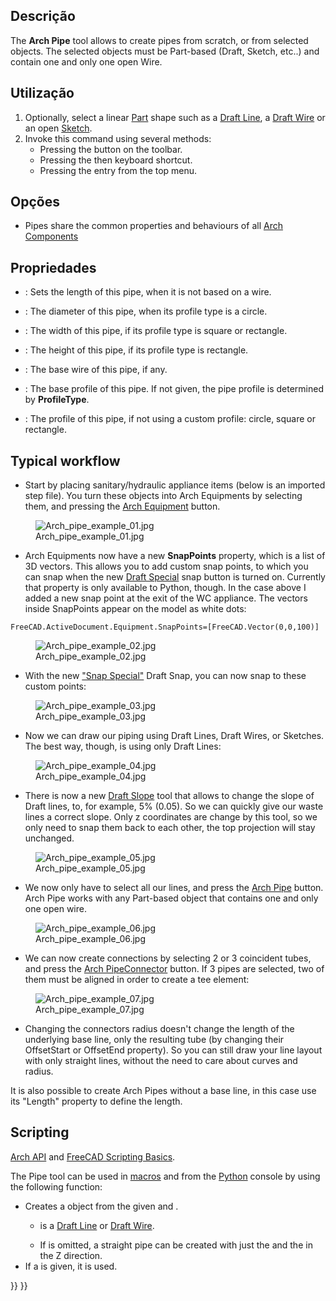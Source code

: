 <languages/>

<div class="mw-translate-fuzzy">
{{Docnav
|[[Arch_CompPipe/pt-br|Ferramentas de tubulação]]
|[[Arch_PipeConnector/pt-br|Conector de tubos]]
|[[Arch_Workbench/pt-br|Arch]]
|IconL=Arch_CompPipe.png
|IconR=Arch_PipeConnector.svg
|IconC=Workbench_Arch.svg
}}
</div>

{{VeryImportantMessage|THIS COMMAND IS PART OF THE INTEGRATED [[BIM_Workbench|BIM WORKBENCH]] IN V1.0<br>
This page has been updated for that version.}}

{{GuiCommand
|Name=Arch Pipe
|MenuLocation=3D/BIM → Pipe
|Workbenches=[[BIM_Workbench|BIM]]
|Shortcut={{KEY|P}} {{KEY|I}}
|Version=0.17
|SeeAlso=
}}

<span id="Description"></span>
== Descrição == 

The '''Arch Pipe''' tool allows to create pipes from scratch, or from selected objects. The selected objects must be Part-based (Draft, Sketch, etc..) and contain one and only one open Wire.

<span id="Usage"></span>
==Utilização==

# Optionally, select a linear [[Part_Workbench|Part]] shape such as a [[Draft_Line|Draft Line]], a [[Draft_Wire|Draft Wire]] or an open [[Sketcher_NewSketch|Sketch]].
# Invoke this command using several methods:
#* Pressing the {{Button|[[Image:Arch_Pipe.svg|16px]] [[Arch_Pipe|Pipe]]}} button on the toolbar.
#* Pressing the {{KEY|P}} then {{KEY|I}} keyboard shortcut.
#* Pressing the {{MenuCommand|3D/BIM → Pipe}} entry from the top menu.

<span id="Options"></span>
== Opções ==

* Pipes share the common properties and behaviours of all [[Arch_Component|Arch Components]]

<span id="Properties"></span>
== Propriedades ==

* {{PropertyData|Length}}: Sets the length of this pipe, when it is not based on a wire.
* {{PropertyData|Diameter}}: The diameter of this pipe, when its profile type is a circle.
* {{PropertyData|Width}}: The width of this pipe, if its profile type is square or rectangle.
* {{PropertyData|Height}}: The height of this pipe, if its profile type is rectangle.
* {{PropertyData|Base}}: The base wire of this pipe, if any.
* {{PropertyData|Profile}}: The base profile of this pipe. If not given, the pipe profile is determined by '''ProfileType'''.
* {{PropertyData|ProfileType}}: The profile of this pipe, if not using a custom profile: circle, square or rectangle.

== Typical workflow ==

* Start by placing sanitary/hydraulic appliance items (below is an imported step file). You turn these objects into Arch Equipments by selecting them, and pressing the [[Arch_Equipment|Arch Equipment]] button.

[[Image:Arch_pipe_example_01.jpg]]

* Arch Equipments now have a new '''SnapPoints''' property, which is a list of 3D vectors. This allows you to add custom snap points, to which you can snap when the new [[Draft_Snap_Special|Draft Special]] snap button is turned on. Currently that property is only available to Python, though. In the case above I added a new snap point at the exit of the WC appliance. The vectors inside SnapPoints appear on the model as white dots:

 FreeCAD.ActiveDocument.Equipment.SnapPoints=[FreeCAD.Vector(0,0,100)]

[[Image:Arch_pipe_example_02.jpg]]

* With the new [[Draft_Snap_Special|"Snap Special"]] Draft Snap, you can now snap to these custom points:

[[Image:Arch_pipe_example_03.jpg]]

* Now we can draw our piping using Draft Lines, Draft Wires, or Sketches. The best way, though, is using only Draft Lines:

[[Image:Arch_pipe_example_04.jpg]]

* There is now a new [[Draft_Slope|Draft Slope]] tool that allows to change the slope of Draft lines, to, for example, 5% (0.05). So we can quickly give our waste lines a correct slope. Only z coordinates are change by this tool, so we only need to snap them back to each other, the top projection will stay unchanged.

[[Image:Arch_pipe_example_05.jpg]]

* We now only have to select all our lines, and press the [[Arch_Pipe|Arch Pipe]] button. Arch Pipe works with any Part-based object that contains one and only one open wire.

[[Image:Arch_pipe_example_06.jpg]]

* We can now create connections by selecting 2 or 3 coincident tubes, and press the [[Arch_PipeConnector|Arch PipeConnector]] button. If 3 pipes are selected, two of them must be aligned in order to create a tee element:

[[Image:Arch_pipe_example_07.jpg]]

* Changing the connectors radius doesn't change the length of the underlying base line, only the resulting tube (by changing their OffsetStart or OffsetEnd property). So you can still draw your line layout with only straight lines, without the need to care about curves and radius.

It is also possible to create Arch Pipes without a base line, in this case use its "Length" property to define the length.

== Scripting ==

{{Emphasis|See also:}} [[Arch_API|Arch API]] and [[FreeCAD_Scripting_Basics|FreeCAD Scripting Basics]].

The Pipe tool can be used in [[Macros|macros]] and from the [[Python|Python]] console by using the following function:

{{Code|code=
pipe = makePipe(baseobj=None, diameter=0, length=0, placement=None, name="Pipe")
}}

* Creates a {{incode|pipe}} object from the given {{incode|baseobj}} and {{incode|diameter}}.
** {{incode|baseobj}} is a [[Draft_Line|Draft Line]] or [[Draft_Wire|Draft Wire]].
** If {{incode|baseobj}} is omitted, a straight pipe can be created with just the {{incode|diameter}} and the {{incode|length}} in the Z direction.
* If a {{incode|placement}} is given, it is used.

{{Code|code=
import Draft, Arch

p1 = FreeCAD.Vector(1000, 0, 0)
p2 = FreeCAD.Vector(2500, 200, 0)
p3 = FreeCAD.Vector(3100, 1000, 0)
p4 = FreeCAD.Vector(3500, 500, 0)
line = Draft.make_wire([p1, p2, p3, p4])

pipe = Arch.makePipe(line, 200)
FreeCAD.ActiveDocument.recompute()

pipe2 = Arch.makePipe(diameter=120, length=3000)
FreeCAD.ActiveDocument.recompute()
}}


<div class="mw-translate-fuzzy">
{{Docnav
|[[Arch_CompPipe/pt-br|Ferramentas de tubulação]]
|[[Arch_PipeConnector/pt-br|Conector de tubos]]
|[[Arch_Workbench/pt-br|Arch]]
|IconL=Arch_CompPipe.png
|IconR=Arch_PipeConnector.svg
|IconC=Workbench_Arch.svg
}}
</div>

{{BIM_Tools_navi{{#translation:}}}}
{{Userdocnavi{{#translation:}}}}